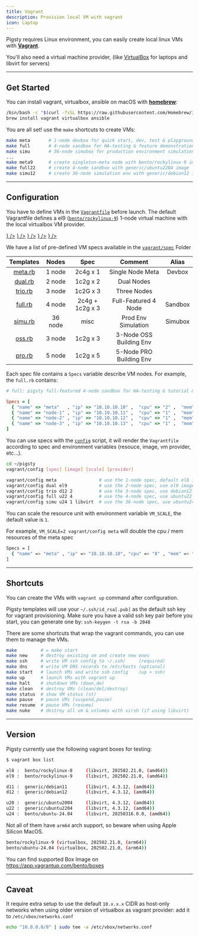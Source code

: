 ```yaml
---
title: Vagrant
description: Provision local VM with vagrant
icon: Laptop
---
```


Pigsty requires Linux environment, you can easily create local linux VMs with [**Vagrant**](https://www.vagrantup.com/).

You'll also need a virtual machine provider, (like [VirtualBox](https://www.virtualbox.org/) for laptops and libvirt for servers)


--------

## Get Started

You can install vagrant, virtualbox, ansible on macOS with [**homebrew**](https://brew.sh/):

```bash title="install on macos"
/bin/bash -c "$(curl -fsSL https://raw.githubusercontent.com/Homebrew/install/HEAD/install.sh)"
brew install vagrant virtualbox ansible
```

You are all set! use the `make` shortcuts to create VMs:

```bash title="~/pigsty"
make meta       # 1-node devbox for quick start, dev, test & playground
make full       # 4-node sandbox for HA-testing & feature demonstration
make simu       # 36-node simubox for production environment simulation
...
make meta9      # create singleton-meta node with bento/rockylinux-9 image
make full22     # create 4-node sandbox with generic/ubuntu2204 image
make simu12     # create 36-node simulation env with generic/debian12 image
```




--------

## Configuration

You have to define VMs in the [`Vagrantfile`](https://github.com/pgsty/pigsty/blob/main/vagrant/Vagrantfile) before launch.
The default Vagrantfile defines a el9 ([`bento/rockylinux-9`](https://app.vagrantup.com/bento/boxes/rockylinux-9)) 1-node virtual machine with the local virtualbox VM provider.



<Files>
    <Folder name="vagrant" defaultOpen>
      <Folder name="spec" defaultOpen={false}>
          <a href={"https://github.com/pgsty/pigsty/blob/main/vagrant/spec/meta.rb"}><File name="meta.rb" icon={<Server className="text-blue-500" />} /></a>
          <a href={"https://github.com/pgsty/pigsty/blob/main/vagrant/spec/full.rb"}><File name="full.rb" icon={<Server className="text-blue-500" />} /></a>
          <a href={"https://github.com/pgsty/pigsty/blob/main/vagrant/spec/simu.rb"}><File name="simu.rb" icon={<Server className="text-blue-500" />} /></a>
          <a href={"https://github.com/pgsty/pigsty/blob/main/vagrant/spec/"}><File name="......" icon={<Server className="text-blue-500" />} /></a>
      </Folder>
        <a href={"https://github.com/pgsty/pigsty/blob/main/vagrant/Vagrantfile"}><File name="Vagrantfile" icon={<Server className="text-blue-500" />} /></a>
    </Folder>
</Files>

We have a list of pre-defined VM specs available in the [`vagrant/spec`](https://github.com/pgsty/pigsty/tree/main/vagrant/spec) Folder

|                                 Templates                                 |  Nodes  |      Spec       |         Comment         |  Alias  |
|:-------------------------------------------------------------------------:|:-------:|:---------------:|:-----------------------:|:-------:|
| [meta.rb](https://github.com/pgsty/pigsty/blob/main/vagrant/spec/meta.rb) | 1 node  |    2c4g x 1     |    Single Node Meta     | Devbox  |
| [dual.rb](https://github.com/pgsty/pigsty/blob/main/vagrant/spec/dual.rb) | 2 node  |    1c2g x 2     |       Dual Nodes        |         |
| [trio.rb](https://github.com/pgsty/pigsty/blob/main/vagrant/spec/trio.rb) | 3 node  |    1c2G x 3     |       Three Nodes       |         |
| [full.rb](https://github.com/pgsty/pigsty/blob/main/vagrant/spec/full.rb) | 4 node  | 2c4g + 1c2g x 3 |  Full-Featured 4 Node   | Sandbox |
| [simu.rb](https://github.com/pgsty/pigsty/blob/main/vagrant/spec/simu.rb) | 36 node |      misc       |   Prod Env Simulation   | Simubox |
|  [oss.rb](https://github.com/pgsty/pigsty/blob/main/vagrant/spec/oss.rb)  | 3 node  |    1c2g x 3     | 3-Node OSS Building Env |         |
|  [pro.rb](https://github.com/pgsty/pigsty/blob/main/vagrant/spec/pro.rb)  | 5 node  |    1c2g x 5     | 5-Node PRO Building Env |         |


Each spec file contains a `Specs` variable describe VM nodes. For example, the `full.rb` contains:

```ruby
# full: pigsty full-featured 4-node sandbox for HA-testing & tutorial & practices

Specs = [
  { "name" => "meta"   , "ip" => "10.10.10.10" ,  "cpu" => "2" ,  "mem" => "4096" ,  "image" => "bento/rockylinux-9"  },
  { "name" => "node-1" , "ip" => "10.10.10.11" ,  "cpu" => "1" ,  "mem" => "2048" ,  "image" => "bento/rockylinux-9"  },
  { "name" => "node-2" , "ip" => "10.10.10.12" ,  "cpu" => "1" ,  "mem" => "2048" ,  "image" => "bento/rockylinux-9"  },
  { "name" => "node-3" , "ip" => "10.10.10.13" ,  "cpu" => "1" ,  "mem" => "2048" ,  "image" => "bento/rockylinux-9"  },
]
```

You can use specs with the [`config`](https://github.com/pgsty/pigsty/tree/main/vagrant/config) script, it will render the `Vagrantfile` according to spec and environment variables (resouce, image, vm provider, etc...).

```bash
cd ~/pigsty
vagrant/config [spec] [image] [scale] [provider]

vagrant/config meta                # use the 1-node spec, default el8 image
vagrant/config dual el9            # use the 2-node spec, use el9 image instead 
vagrant/config trio d12 2          # use the 3-node spec, use debian12 image, double the cpu/mem resource
vagrant/config full u22 4          # use the 4-node spec, use ubuntu22 image instead, use 4x cpu/mem resource         
vagrant/config simu u24 1 libvirt  # use the 36-node spec, use ubuntu24 image instead, use libvirt as provider instead of virtualbox 
```

You can scale the resource unit with environment variable `VM_SCALE`, the default value is `1`.

For example, `VM_SCALE=2 vagrant/config meta` will double the cpu / mem resources of the meta spec

```bash
Specs = [
  { "name" => "meta" , "ip" => "10.10.10.10", "cpu" => "8" , "mem" => "16384" , "image" => "bento/rockylinux-9" },
]
```


--------

## Shortcuts

You can create the VMs with `vagrant up` command after configuration.

Pigsty templates will use your `~/.ssh/id_rsa[.pub]` as the default ssh key for vagrant provisioning.
Make sure you have a valid ssh key pair before you start, you can generate one by: `ssh-keygen -t rsa -b 2048`

There are some shortcuts that wrap the vagrant commands, you can use them to manage the VMs.

```bash title="~/pigsty/vagrant"
make         # = make start
make new     # destroy existing vm and create new ones
make ssh     # write VM ssh config to ~/.ssh/     (required)
make dns     # write VM DNS records to /etc/hosts (optional)
make start   # launch VMs and write ssh config    (up + ssh) 
make up      # launch VMs with vagrant up
make halt    # shutdown VMs (down,dw)
make clean   # destroy VMs (clean/del/destroy)
make status  # show VM status (st)
make pause   # pause VMs (suspend,pause)
make resume  # pause VMs (resume)
make nuke    # destroy all vm & volumes with virsh (if using libvirt) 
```


--------

## Version

Pigsty currently use the following vagrant boxes for testing:

```bash title="x86_64"
$ vagrant box list

el8 :  bento/rockylinux-8     (libvirt, 202502.21.0, (amd64))
el9 :  bento/rockylinux-9     (libvirt, 202502.21.0, (amd64))

d11 :  generic/debian11       (libvirt, 4.3.12, (amd64))
d12 :  generic/debian12       (libvirt, 4.3.12, (amd64))

u20 :  generic/ubuntu2004     (libvirt, 4.3.12, (amd64))
u22 :  generic/ubuntu2204     (libvirt, 4.3.12, (amd64))
u24 :  bento/ubuntu-24.04     (libvirt, 20250316.0.0, (amd64))
```

Not all of them have `arm64` arch support, so beware when using Apple Silicon MacOS.

```bash title="aarch64"
bento/rockylinux-9 (virtualbox, 202502.21.0, (arm64))
bento/ubuntu-24.04 (virtualbox, 202502.21.0, (arm64))
```

You can find supported Box Image on https://app.vagrantup.com/bento/boxes



--------

## Caveat

<Callout title="Virtualbox Network Configuration" type="warning">

It require extra setup to use the default `10.x.x.x` CIDR as host-only networks
when using older version of virtualbox as vagrant provider: add it to `/etc/vbox/networks.conf`

```bash
echo "10.0.0.0/8" | sudo tee -a /etc/vbox/networks.conf
```


</Callout>